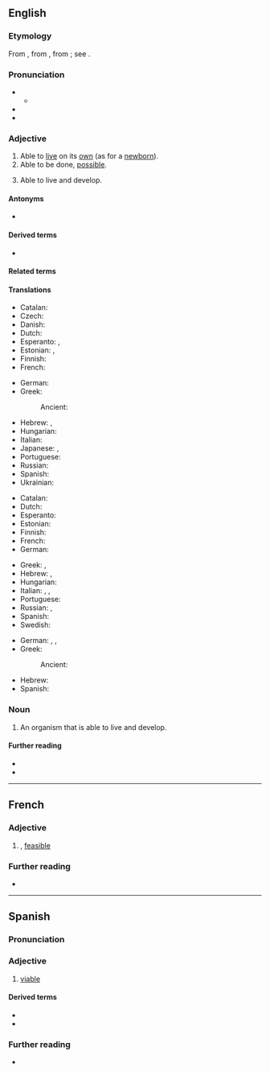 ==English==

===Etymology===
{{root|en|ine-pro|*gʷeyh₃-}}
From {{etyl|fr|en}}, from {{etyl|ML.|en}} {{m|la|*vītābilis||capable of life}}, from {{der|en|la|vīta||life}}; see {{m|en|vital}}.

===Pronunciation===
* {{IPA|en|/ˈvaɪəbəl/}}
** {{audio|en|LL-Q1860 (eng)-Vealhurl-viable.wav |Audio (UK)}}
* {{rhymes|en|aɪəbəl|s=3}}
*{{hyph|en|vi|a|ble}}

===Adjective===
{{en-adj}}

# Able to [[live]] on its [[own]] (as for a [[newborn]]).
# Able to be done, [[possible]].
#: {{ux|en|a '''viable''' option}}
# {{lb|en|biology}} Able to live and develop.

====Antonyms====
* {{l|en|inviable}}

====Derived terms====
* {{l|en|viability}}

====Related terms====
{{rootsee|en|gʷeyh₃}}

====Translations====
{{trans-top|able to live on its own}}
* Catalan: {{t+|ca|viable}}
* Czech: {{t|cs|životaschopný|m}}
* Danish: {{t|da|levedygtig}}
* Dutch: {{t+|nl|levensvatbaar}}
* Esperanto: {{t|eo|vivipova}}, {{t|eo|vivebla}}
* Estonian: {{t|et|eluvõimeline}}, {{t|et|elujõuline}}
* Finnish: {{t|fi|elinkelpoinen}}
* French: {{t+|fr|viable}}
{{trans-mid}}
* German: {{t|de|lebensfähig}}
* Greek: {{t+|el|βιώσιμος}}
*: Ancient: {{t|grc|βιώσιμος}}
* Hebrew: {{t|he|בר־חיות|m|tr=bar-khiyút}}, {{t|he|בר־קיימה|m|tr=bar-kayamá}}
* Hungarian: {{t+|hu|életképes}}
* Italian: {{t+|it|vivibile}}
* Japanese: {{t+|ja|生きる|alt=生きられる|tr=ikirareru}}, {{t+|ja|生き残る|alt=生き残れる|tr=ikinokoreru}}
* Portuguese: {{t+|pt|viável}}
* Russian: {{t+|ru|жизнеспособный}}
* Spanish: {{t+|es|viable}}
* Ukrainian: {{t|uk|життєзда́тний}}
{{trans-bottom}}

{{trans-top|possible}}
* Catalan: {{t+|ca|viable}}
* Dutch: {{t+|nl|uitvoerbaar}}
* Esperanto: {{t|eo|farebla}}
* Estonian: {{t|et|elluviidav}}
* Finnish: {{t+|fi|mahdollinen}}
* French: {{t+|fr|viable}}
* German: {{t+|de|machbar}}
{{trans-mid}}
* Greek: {{t+|el|εφικτός}}, {{t+|el|πραγματοποιήσιμος}}
* Hebrew: {{t|he|אפשרי|m|tr=efsharí}}, {{t|he|בעל היתכנות|m|tr=báal hitakhnút}}
* Hungarian: {{t+|hu|járható}}
* Italian: {{t+|it|attuabile}}, {{t+|it|fattibile}}, {{t+|it|praticabile}}
* Portuguese: {{t+|pt|viável}}
* Russian: {{t+|ru|возмо́жный}}, {{t+|ru|осуществи́мый}}
* Spanish: {{t+|es|viable}}
* Swedish: {{t+|sv|genomförbar}}
{{trans-bottom}}

{{trans-top|(biology) able to live and develop}}
* German: {{t+|de|überlebensfähig}}, {{t|de|lebensfähig}}, {{t|de|entwicklungsfähig}}
* Greek:
*: Ancient: {{t|grc|βιώσιμος}}
{{trans-mid}}
* Hebrew: {{t|he|בר־חיות|m|tr=bar-khiyút}}
* Spanish: {{t+|es|viable}}
{{trans-bottom}}

===Noun===
{{en-noun}}

# {{lb|en|biology}} An organism that is able to live and develop.

====Further reading====
* {{R:Webster 1913}}
* {{R:Century 1911}}

----

==French==

===Adjective===
{{fr-adj}}

# {{l|en|viable}}, [[feasible]]

===Further reading===
* {{R:TLFi}}

----

==Spanish==

===Pronunciation===
{{es-IPA}}

===Adjective===
{{es-adj}}

# [[#English|viable]]

====Derived terms====
* {{l|es|inviable}}
* {{l|es|viabilidad}}

===Further reading===
* {{R:DRAE}}